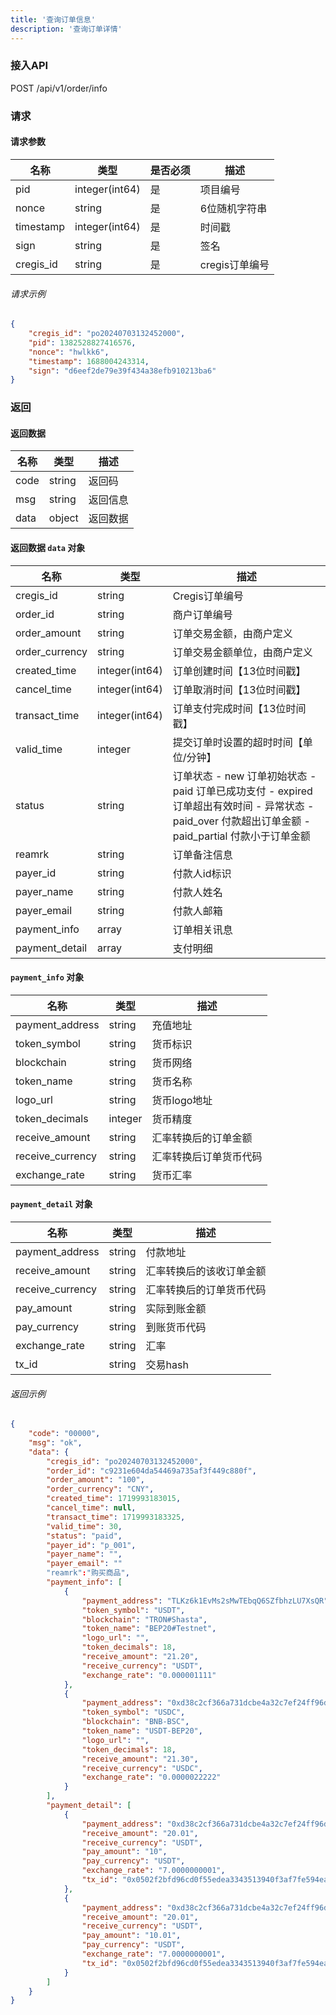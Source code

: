 ```yaml
---
title: '查询订单信息'
description: '查询订单详情'
---
```


### 接入API

POST /api/v1/order/info

### 请求

#### 请求参数
| 名称       | 类型           | 是否必须 | 描述          |
|------------|----------------|----------|----------------------|
| pid        | integer(int64) | 是     | 项目编号           |
| nonce      | string         | 是     | 6位随机字符串 |
| timestamp  | integer(int64) | 是     | 时间戳            |
| sign       | string         | 是     | 签名            |
| cregis_id  | string        | 是    | cregis订单编号 |


###### 请求示例

```json
{
    "cregis_id": "po20240703132452000",
    "pid": 1382528827416576,
    "nonce": "hwlkk6",
    "timestamp": 1688004243314,
    "sign": "d6eef2de79e39f434a38efb910213ba6"
}
```

### 返回

#### 返回数据

| 名称  | 类型     | 描述          |
| ----- | ------ | --------------------- |
| code  | string | 返回码           |
| msg   | string | 返回信息        |
| data  | object | 返回数据    |

#### 返回数据 `data` 对象

| 名称           | 类型           | 描述            |
|----------------|----------------|------------------------|
| cregis_id      | string         | Cregis订单编号             |
| order_id   | string         | 商户订单编号               |
| order_amount   | string         | 订单交易金额，由商户定义               |
| order_currency | string         | 订单交易金额单位，由商户定义              |
| created_time   | integer(int64) | 订单创建时间【13位时间戳】   |
| cancel_time    | integer(int64) | 订单取消时间【13位时间戳】   |
| transact_time    | integer(int64) | 订单支付完成时间【13位时间戳】    |
| valid_time    | integer | 提交订单时设置的超时时间【单位/分钟】    |
| status    | string | 订单状态 - new 订单初始状态  - paid 订单已成功支付  - expired 订单超出有效时间 - 异常状态 - paid_over 付款超出订单金额 - paid_partial 付款小于订单金额    |
| reamrk    | string | 订单备注信息    |
| payer_id    | string | 付款人id标识    |
| payer_name    | string | 付款人姓名    |
| payer_email    | string | 付款人邮箱    |
| payment_info   | array          | 订单相关讯息                 |
| payment_detail   | array          | 支付明细                 |

#### `payment_info` 对象

| 名称           | 类型           | 描述            |
|----------------|----------------|------------------------|
| payment_address      | string         | 充值地址             |
| token_symbol   | string         | 货币标识               |
| blockchain | string         | 货币⽹络               |
| token_name   | string | 货币名称    |
| logo_url    | string | 货币logo地址               |
| token_decimals   | integer          | 货币精度                 |
| receive_amount   | string          | 汇率转换后的订单⾦额                 |
| receive_currency   | string          | 汇率转换后订单货币代码                 |
| exchange_rate   | string          | 货币汇率                 |

#### `payment_detail` 对象

| 名称           | 类型           | 描述            |
|----------------|----------------|------------------------|
| payment_address      | string         | 付款地址             |
| receive_amount   | string         | 汇率转换后的该收订单金额               |
| receive_currency | string         | 汇率转换后的订单货币代码               |
| pay_amount   | string | 实际到账金额    |
| pay_currency    | string | 到账货币代码               |
| exchange_rate   | string          | 汇率                 |
| tx_id   | string          | 交易hash                 |

###### 返回示例

```json
{
    "code": "00000",
    "msg": "ok",
    "data": {
        "cregis_id": "po20240703132452000",
        "order_id": "c9231e604da54469a735af3f449c880f",
        "order_amount": "100",
        "order_currency": "CNY",
        "created_time": 1719993183015,
        "cancel_time": null,
        "transact_time": 1719993183325,
        "valid_time": 30,
        "status": "paid",
        "payer_id": "p_001",
        "payer_name": "",
        "payer_email": ""
        "reamrk":"购买商品",
        "payment_info": [
            {
                "payment_address": "TLKz6k1EvMs2sMwTEbqQ6SZfbhzLU7XsQR",
                "token_symbol": "USDT",
                "blockchain": "TRON#Shasta",
                "token_name": "BEP20#Testnet",
                "logo_url": "",
                "token_decimals": 18,
                "receive_amount": "21.20",
                "receive_currency": "USDT",
                "exchange_rate": "0.000001111"
            },
            {
                "payment_address": "0xd38c2cf366a731dcbe4a32c7ef24ff96d080ca7e",
                "token_symbol": "USDC",
                "blockchain": "BNB-BSC",
                "token_name": "USDT-BEP20",
                "logo_url": "",
                "token_decimals": 18,
                "receive_amount": "21.30",
                "receive_currency": "USDC",
                "exchange_rate": "0.0000022222"
            }
        ],
        "payment_detail": [
            {
                "payment_address": "0xd38c2cf366a731dcbe4a32c7ef24ff96d080ca7e",
                "receive_amount": "20.01",
                "receive_currency": "USDT",
                "pay_amount": "10",
                "pay_currency": "USDT",
                "exchange_rate": "7.0000000001",
                "tx_id": "0x0502f2bfd96cd0f55edea3343513940f3af7fe594eae77f08d2f46ea24829b11"
            },
            {
                "payment_address": "0xd38c2cf366a731dcbe4a32c7ef24ff96d080ca7e",
                "receive_amount": "20.01",
                "receive_currency": "USDT",
                "pay_amount": "10.01",
                "pay_currency": "USDT",
                "exchange_rate": "7.0000000001",
                "tx_id": "0x0502f2bfd96cd0f55edea3343513940f3af7fe594eae77f08d2f46ea24829b22"
            }
        ]
    }
}
```